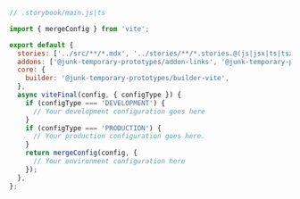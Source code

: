 ```js
// .storybook/main.js|ts

import { mergeConfig } from 'vite';

export default {
  stories: ['../src/**/*.mdx', '../stories/**/*.stories.@(js|jsx|ts|tsx)'],
  addons: ['@junk-temporary-prototypes/addon-links', '@junk-temporary-prototypes/addon-essentials'],
  core: {
    builder: '@junk-temporary-prototypes/builder-vite',
  },
  async viteFinal(config, { configType }) {
    if (configType === 'DEVELOPMENT') {
      // Your development configuration goes here
    }
    if (configType === 'PRODUCTION') {
      // Your production configuration goes here.
    }
    return mergeConfig(config, {
      // Your environment configuration here
    });
  },
};
```
